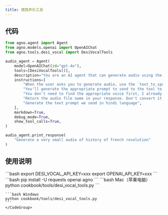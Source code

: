 ```yaml
---
title: 德西声乐工具
---
```

## 代码

```python cookbook/tools/desi_vocal_tools.py
from agno.agent import Agent
from agno.models.openai import OpenAIChat
from agno.tools.desi_vocal import DesiVocalTools

audio_agent = Agent(
    model=OpenAIChat(id="gpt-4o"),
    tools=[DesiVocalTools()],
    description="You are an AI agent that can generate audio using the DesiVocal API.",
    instructions=[
        "When the user asks you to generate audio, use the `text_to_speech` tool to generate the audio.",
        "You'll generate the appropriate prompt to send to the tool to generate audio.",
        "You don't need to find the appropriate voice first, I already specified the voice to user.",
        "Return the audio file name in your response. Don't convert it to markdown.",
        "Generate the text prompt we send in hindi language",
    ],
    markdown=True,
    debug_mode=True,
    show_tool_calls=True,
)

audio_agent.print_response(
    "Generate a very small audio of history of french revolution"
)
```

## 使用说明

<Steps>
  <Snippet file="create-venv-step.mdx" />

  <Step title="设置您的 API 密钥">
    ```bash
    export DESI_VOCAL_API_KEY=xxx
    export OPENAI_API_KEY=xxx
    ```
  </Step>

  <Step title="安装库">
    ```bash
    pip install -U requests openai agno
    ```
  </Step>

  <Step title="运行智能体">
    <CodeGroup>
    ```bash Mac（苹果电脑）
    python cookbook/tools/desi_vocal_tools.py
    ```

    ```bash Windows
    python cookbook/tools/desi_vocal_tools.py
    ```
    </CodeGroup>
  </Step>
</Steps>